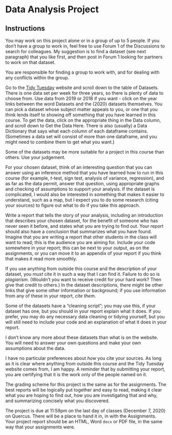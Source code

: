 


# Data Analysis Project

## Instructions 

You may work on this project alone or in a group of up to 5 people. If you don't have a group to work in, feel free to use Forum 1 of the Discussions to search for colleagues. My suggestion is to find a dataset (see next paragraph) that you like first, and then post in Forum 1 looking for partners to work on that dataset.

You are responsible for finding a group to work with, and for dealing with any conflicts within the group.

Go to the [Tidy Tuesday](https://github.com/rfordatascience/tidytuesday) website and scroll down to the table of Datasets. There is one data set per week for three years, so there is plenty of data to choose from. Use data from 2019 or 2018 if you want - click on the year links between the word Datasets and the (2020) datasets themselves. You can pick a dataset whose subject matter appeals to you, or one that you think lends itself to showing off something that you have learned in this course. To get the data, click on the appropriate thing in the Data column, and scroll down to Get the Data Here. There is also (usually) a Data Dictionary that says what each column of each dataframe contains. (Sometimes a data set will consist of more than one dataframe, and you might need to combine them to get what you want.) 

Some of the datasets may be more suitable for a project in this course than others. Use your judgement.

For your chosen dataset, think of an interesting question that you can answer using an inference method that you have learned how to run in this course (for example, $t$-test, sign test, analysis of variance, regression), and as far as the data permit, answer that question, using appropriate graphs and checking of assumptions to support your analysis. If the dataset is complicated, I would also be interested in something that makes it easier to understand, such as a map, but I expect you to do some research (citing your sources) to figure out what to do if you take this approach.

Write a report that tells the story of your analysis, including an introduction that describes your chosen dataset, for the benefit of someone who has never seen it before, and states what you are trying to find out. Your report should also have a conclusion that summarizes what you have found. Imagine that you are writing a report that other students in the class will want to read; this is the audience you are aiming for. Include your code somewhere in your report; this can be next to your output, as on the assignments, or you can move it to an appendix of your report if you think that makes it read more smoothly.

If you use anything from outside this course and the description of your dataset, you *must* cite it in such a way that I can find it. Failure to do so is *plagiarism*. (Wouldn't you want to receive credit for your hard work? Then give that credit to others.) In the dataset descriptions, there might be other links that give some other information or background; if you use information from any of these in your report, *cite them*. 

Some of the datasets have a "cleaning script"; you may use this, if your dataset has one, but you should in your report explain what it does. If you prefer, you may do any necessary data cleaning or tidying yourself, but you will still need to include your code and an explanation of what it does in your report.

I don't know any more about these datasets than what is on the website. You will need to answer your own questions and make your own assumptions about the data.

I have no particular preferences about *how* you cite your sources. As long as it is clear where anything from outside this course and the Tidy Tuesday website comes from, I am happy. 
A reminder that by submitting your report, you are certifying that it is the work only of the people named on it. 

The grading scheme for this project is the same as for the assignments. The best reports will be logically put together and easy to read, making it clear what you are  hoping to find out, how you are investigating that and why, and summarizing concisely what you discovered.

The project is due at 11:59pm on the last day of classes (December 7, 2020) on Quercus. There will be a place to hand it in, in with the Assignments. Your project report should be an HTML, Word `docx` or PDF file, in the same way that your assignments were.


